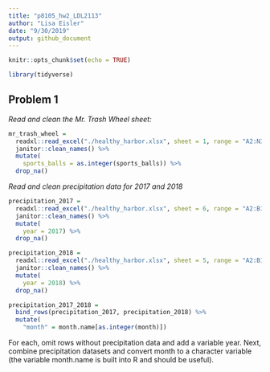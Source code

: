 ```yaml
---
title: "p8105_hw2_LDL2113"
author: "Lisa Eisler"
date: "9/30/2019"
output: github_document
---
```


```r
knitr::opts_chunk$set(echo = TRUE)

library(tidyverse)
```

## Problem 1

*Read and clean the Mr. Trash Wheel sheet:*

```r
mr_trash_wheel = 
  readxl::read_excel("./healthy_harbor.xlsx", sheet = 1, range = "A2:N338") %>%
  janitor::clean_names() %>%
  mutate(
    sports_balls = as.integer(sports_balls)) %>%
  drop_na()
```

*Read and clean precipitation data for 2017 and 2018*

```r
precipitation_2017 = 
  readxl::read_excel("./healthy_harbor.xlsx", sheet = 6, range = "A2:B14") %>%
  janitor::clean_names() %>%
  mutate(
    year = 2017) %>%
  drop_na()

precipitation_2018 = 
  readxl::read_excel("./healthy_harbor.xlsx", sheet = 5, range = "A2:B14") %>%
  janitor::clean_names() %>%
  mutate(
    year = 2018) %>%
  drop_na()

precipitation_2017_2018 = 
  bind_rows(precipitation_2017, precipitation_2018) %>%
  mutate(
    "month" = month.name[as.integer(month)])
```

For each, omit rows without precipitation data and add a variable year. Next, combine precipitation datasets and convert month to a character variable (the variable month.name is built into R and should be useful).